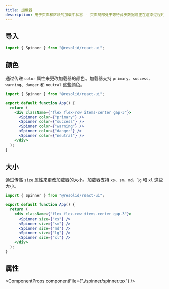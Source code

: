 ```yaml
---
title: 加载器
description: 用于页面和区块的加载中状态 - 页面局部处于等待异步数据或正在渲染过程时，合适的加载动效会有效缓解用户的焦虑。
---
```



## 导入

```js
import { Spinner } from "@resolid/react-ui";
```

## 颜色

通过传递 `color` 属性来更改加载器的颜色。加载器支持 `primary`、`success`、`warning`、`danger` 和 `neutral` 这些颜色。

```jsx demo
import { Spinner } from "@resolid/react-ui";

export default function App() {
  return (
    <div className={"flex flex-row items-center gap-3"}>
      <Spinner color={"primary"} />
      <Spinner color={"success"} />
      <Spinner color={"warning"} />
      <Spinner color={"danger"} />
      <Spinner color={"neutral"} />
    </div>
  );
}
```

## 大小

通过传递 `size` 属性来更改加载器的大小。加载器支持 `xs`、`sm`、`md`、`lg` 和 `xl` 这些大小。

```jsx demo
import { Spinner } from "@resolid/react-ui";

export default function App() {
  return (
    <div className={"flex flex-row items-center gap-3"}>
      <Spinner size={"xs"} />
      <Spinner size={"sm"} />
      <Spinner size={"md"} />
      <Spinner size={"lg"} />
      <Spinner size={"xl"} />
    </div>
  );
}
```

## 属性

<ComponentProps componentFile={"./spinner/spinner.tsx"} />
